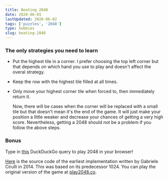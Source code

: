 ```yaml
---
title: Beating 2048
date: 2020-06-01
lastUpdated: 2020-06-02
tags: ['puzzles', '2048']
type: hobbies
slug: beating-2048
---
```


### The only strategies you need to learn

- Put the highest tile in a corner. I prefer choosing the top left corner but that depends on which hand you use to play and doesn't affect the overal strategy.

- Keep the row with the highest tile filled at all times.

- Only move your highest corner tile when forced to, then immediately return it.

  Now, there will be cases when the corner will be replaced with a small tile but that doesn't mean it's the end of the game. It will just make your position a little weaker and decrease your chances of getting a very high score. Nevertheless, getting a 2048 should not be a problem if you follow the above steps.

### Bonus

Type in [this](https://duckduckgo.com/?q=2048) DuckDuckGo query to play 2048 in your browser!

[Here](https://github.com/gabrielecirulli/2048) is the source code of the earliest implementation written by Gabriele Cirulli in 2014. This was based on its predecessor 1024. You can play the original version of the game at [play2048.co](https://play2048.co/).
